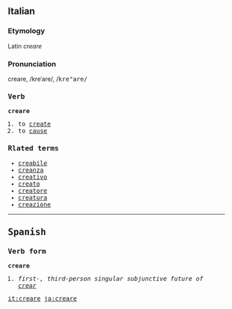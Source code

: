 ==Italian==
===Etymology===
Latin ''creare''
===Pronunciation===
creare, /kreˈare/, /<tt>kre"are/
===Verb===
'''creare'''

# to [[create]]
# to [[cause]]

===Rlated terms===
*[[creabile]]
*[[creanza]]
*[[creativo]]
*[[creato]]
*[[creatore]]
*[[creatura]]
*[[creazione]]

----

==Spanish==
===Verb form===
'''creare'''

# ''first-, third-person singular subjunctive future of [[crear]]''

[[it:creare]]
[[ja:creare]]
